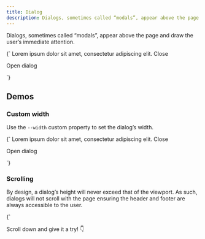 ```yaml
---
title: Dialog
description: Dialogs, sometimes called “modals”, appear above the page and draw the user’s immediate attention.
---
```



Dialogs, sometimes called “modals”, appear above the page and draw the user’s immediate attention.

<CodeDemo open>
{`<pc-dialog label="Dialog" class="dialog-overview">
    Lorem ipsum dolor sit amet, consectetur adipiscing elit.
    <pc-button appearance="text" slot="footer">Close</pc-button>
</pc-dialog>

<pc-button>Open dialog</pc-button>

<script>
    const dialog = document.querySelector(".dialog-overview");
    const openButton = dialog.nextElementSibling;
    const closeButton = dialog.querySelector('pc-button[slot="footer"]');

    openButton.addEventListener("click", () => dialog.show());
    closeButton.addEventListener("click", () => dialog.hide());
</script>`}
</CodeDemo>

## Demos

### Custom width

Use the `--width` custom property to set the dialog’s width.

<CodeDemo>
{`<pc-dialog label="Dialog" class="dialog-width" style="--width: 50vw">
    Lorem ipsum dolor sit amet, consectetur adipiscing elit.
    <pc-button appearance="text" slot="footer">Close</pc-button>
</pc-dialog>

<pc-button>Open dialog</pc-button>

<script>
    const dialog = document.querySelector(".dialog-width");
    const openButton = dialog.nextElementSibling;
    const closeButton = dialog.querySelector('pc-button[slot="footer"]');

    openButton.addEventListener("click", () => dialog.show());
    closeButton.addEventListener("click", () => dialog.hide());
</script>`}
</CodeDemo>

### Scrolling

By design, a dialog’s height will never exceed that of the viewport. As such, dialogs will not scroll with the page ensuring the header and footer are always accessible to the user.

<CodeDemo>
{`<pc-dialog label="Dialog" class="dialog-scrolling">
    <div
        style="
            height: 150vh;
            border: 2px dashed var(--pc-color-neutral-200);
            border-radius: var(--pc-border-radius-l);
            padding: 0 var(--pc-spacing-l);
        "
    >
        <p>Scroll down and give it a try! 👇</p>
    </div>

    <pc-button appearance="text" slot="footer">Close</pc-button>
</pc-dialog>

<pc-button>Open dialog</pc-button>

<script>
    const dialog = document.querySelector(".dialog-scrolling");
    const openButton = dialog.nextElementSibling;
    const closeButton = dialog.querySelector('pc-button[slot="footer"]');

    openButton.addEventListener("click", () => dialog.show());
    closeButton.addEventListener("click", () => dialog.hide());
</script>`}
</CodeDemo>

### Header actions

The header shows a functional close button by default. You can use the `header-actions` slot to add additional [icon buttons](/components/icon-button) if needed.

<CodeDemo>
{`<pc-dialog label="Dialog" class="dialog-header-actions">
    <pc-icon-button
        class="new-window"
        slot="header-actions"
        library="default"
        icon-style="solid"
        name="arrow-up-right-from-square"
    ></pc-icon-button>

    <pc-button appearance="text" slot="footer">Close</pc-button>
</pc-dialog>

<pc-button>Open dialog</pc-button>

<script>
    const dialog = document.querySelector(".dialog-header-actions");
    const openButton = dialog.nextElementSibling;
    const closeButton = dialog.querySelector('pc-button[slot="footer"]');
    const newWindowButton = dialog.querySelector(".new-window");

    openButton.addEventListener("click", () => dialog.show());
    closeButton.addEventListener("click", () => dialog.hide());
    newWindowButton.addEventListener("click", () => window.open(location.href));
</script>`}
</CodeDemo>

### Prevent dialog from closing

By default, dialogs will close when the user clicks the close button, clicks the overlay or presses the <kbd aria-label="Escape">Esc</kbd> key. In most cases, the default behaviour is the best behaviour in terms of UX. However, there are situations where this may be undesirable, such as when data loss will occur.

To keep the dialog open in such cases, you can cancel the `pc-request-close` event. When cancelled, the dialog will remain open and pulse briefly to draw the user’s attention to it.

You can use `event.detail.source` to determine what triggered the request to close. This example prevents the dialog from closing when the overlay is clicked, but allows the close button or <kbd aria-label="Escape">Esc</kbd> to dismiss it.

<CodeDemo>
{`<pc-dialog label="Dialog" class="dialog-deny-close">
    This dialog will not close when you click on the overlay.

    <pc-button appearance="text" slot="footer">Close</pc-button>
</pc-dialog>

<pc-button>Open dialog</pc-button>

<script>
    const dialog = document.querySelector(".dialog-deny-close");
    const openButton = dialog.nextElementSibling;
    const closeButton = dialog.querySelector('pc-button[slot="footer"]');

    dialog.addEventListener("pc-request-close", (event) => {
        if (event.detail.source === "overlay") {
            event.preventDefault();
        }
    });

    openButton.addEventListener("click", () => dialog.show());
    closeButton.addEventListener("click", () => dialog.hide());
</script>`}
</CodeDemo>

### Customise initial focus

By default, the dialog’s panel will gain focus when opened. This allows a subsequent tab press to focus on the first tabbable element in the dialog. If you want a different element to have focus, add the `autofocus` attribute to it as shown below.

<CodeDemo>
{`<pc-dialog label="Dialog" class="dialog-focus">
    <pc-input
        placeholder="I will have focus when the dialog is opened"
        aria-placeholder="I will have focus when the dialog is opened"
        autofocus
    ></pc-input>

    <pc-button appearance="text" slot="footer">Close</pc-button>
</pc-dialog>

<pc-button>Open dialog</pc-button>

<script>
    const dialog = document.querySelector(".dialog-focus");
    const openButton = dialog.nextElementSibling;
    const closeButton = dialog.querySelector('pc-button[slot="footer"]');

    openButton.addEventListener("click", () => dialog.show());
    closeButton.addEventListener("click", () => dialog.hide());
</script>`}
</CodeDemo>

<pc-callout appearance="primary">
    <pc-icon
        library="default"
        icon-style="solid"
        name="circle-info"
        slot="icon"
    ></pc-icon>
    You can further customise initial focus behaviour by cancelling the `pc-initial-focus` event and setting focus yourself inside the event handler.
</pc-callout>
